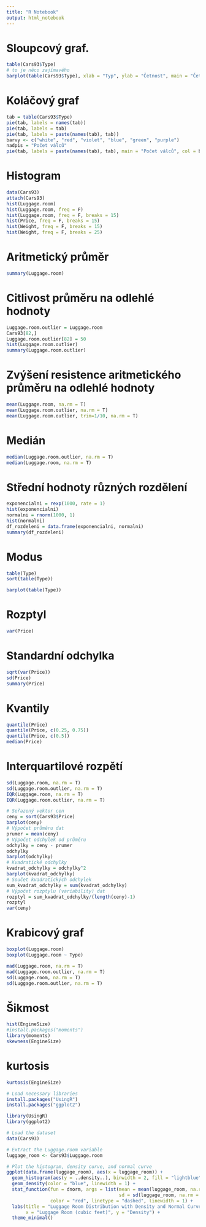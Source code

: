 ```yaml
---
title: "R Notebook"
output: html_notebook
---
```





# Sloupcový graf.


```r
table(Cars93$Type)
# to je něco zajímavého
barplot(table(Cars93$Type), xlab = "Typ", ylab = "Četnost", main = "Četnost typů aut na trhu USA v roce 1993")
```

# Koláčový graf

```r
tab = table(Cars93$Type)
pie(tab, labels = names(tab))
pie(tab, labels = tab)
pie(tab, labels = paste(names(tab), tab))
barvy <- c("white", "red", "violet", "blue", "green", "purple")
nadpis = "Počet válců"
pie(tab, labels = paste(names(tab), tab), main = "Počet válců", col = barvy)
```

# Histogram

```r
data(Cars93)
attach(Cars93)
hist(Luggage.room)
hist(Luggage.room, freq = F)
hist(Luggage.room, freq = F, breaks = 15)
hist(Price, freq = F, breaks = 15)
hist(Weight, freq = F, breaks = 15)
hist(Weight, freq = F, breaks = 25)
```

# Aritmetický průměr

```r
summary(Luggage.room)
```

# Citlivost průměru na odlehlé hodnoty

```r
Luggage.room.outlier = Luggage.room
Cars93[82,]
Luggage.room.outlier[82] = 50
hist(Luggage.room.outlier)
summary(Luggage.room.outlier)
```
# Zvýšení resistence aritmetického průměru na odlehlé hodnoty

```r
mean(Luggage.room, na.rm = T)
mean(Luggage.room.outlier, na.rm = T)
mean(Luggage.room.outlier, trim=1/10, na.rm = T)

```

# Medián

```r
median(Luggage.room.outlier, na.rm = T)
median(Luggage.room, na.rm = T)
```
# Střední hodnoty různých rozdělení

```r
exponencialni = rexp(1000, rate = 1)
hist(exponencialni)
normalni = rnorm(1000, 1)
hist(normalni)
df_rozdeleni = data.frame(exponencialni, normalni)
summary(df_rozdeleni)
```

# Modus

```r
table(Type)
sort(table(Type))
```
```r
barplot(table(Type))
```


# Rozptyl

```r
var(Price)
```

# Standardní odchylka

```r
sqrt(var(Price))
sd(Price)
summary(Price)
```

# Kvantily

```r
quantile(Price)
quantile(Price, c(0.25, 0.75))
quantile(Price, c(0.5))
median(Price)

```

# Interquartilové rozpětí

```r
sd(Luggage.room, na.rm = T)
sd(Luggage.room.outlier, na.rm = T)
IQR(Luggage.room, na.rm = T)
IQR(Luggage.room.outlier, na.rm = T)

```


```r
# Seřazený vektor cen
ceny = sort(Cars93$Price)
barplot(ceny)
# Výpočet průměru dat
prumer = mean(ceny)
# Výpočet odchylek od průměru
odchylky = ceny - prumer
odchylky
barplot(odchylky)
# Kvadratické odchylky
kvadrat_odchylky = odchylky^2
barplot(kvadrat_odchylky)
# Součet kvadratických odchylek
sum_kvadrat_odchylky = sum(kvadrat_odchylky)
# Výpočet rozptylu (variability) dat
rozptyl = sum_kvadrat_odchylky/(length(ceny)-1)
rozptyl
var(ceny)

```


# Krabicový graf

```r
boxplot(Luggage.room)
boxplot(Luggage.room ~ Type)
```

```r
mad(Luggage.room, na.rm = T)
mad(Luggage.room.outlier, na.rm = T)
sd(Luggage.room, na.rm = T)
sd(Luggage.room.outlier, na.rm = T)

```

# Šikmost

```r
hist(EngineSize)
#install.packages("moments")
library(moments)
skewness(EngineSize)
```


# kurtosis

```r
kurtosis(EngineSize)
```

```r
# Load necessary libraries
install.packages("UsingR")
install.packages("ggplot2")

library(UsingR)
library(ggplot2)

# Load the dataset
data(Cars93)

# Extract the Luggage.room variable
luggage_room <- Cars93$Luggage.room

# Plot the histogram, density curve, and normal curve
ggplot(data.frame(luggage_room), aes(x = luggage_room)) +
  geom_histogram(aes(y = ..density..), binwidth = 2, fill = "lightblue", color = "black") +
  geom_density(color = "blue", linewidth = 1) +
  stat_function(fun = dnorm, args = list(mean = mean(luggage_room, na.rm = TRUE), 
                                         sd = sd(luggage_room, na.rm = TRUE)), 
                color = "red", linetype = "dashed", linewidth = 1) +
  labs(title = "Luggage Room Distribution with Density and Normal Curve",
       x = "Luggage Room (cubic feet)", y = "Density") +
  theme_minimal()
```

